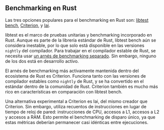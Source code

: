 ## Benchmarking en Rust

Las tres opciones populares para el benchmarking en Rust son:
[libtest bench](https://doc.rust-lang.org/rustc/tests/index.html#benchmarks),
[Criterion](https://github.com/bheisler/criterion.rs), y
[Iai](https://github.com/bheisler/iai).

libtest es el marco de pruebas unitarias y benchmarking incorporado en Rust.
Aunque es parte de la librería estándar de Rust, libtest bench aún se considera inestable,
por lo que solo está disponible en las versiones `nightly` del compilador.
Para trabajar en el compilador estable de Rust,
se necesita usar [un arnés de benchmarking separado](https://github.com/bluss/bencher).
Sin embargo, ninguno de los dos está en desarrollo activo.

El arnés de benchmarking más activamente mantenida dentro del ecosistema de Rust es Criterion.
Funciona tanto con las versiones de compilador estables como `nightly` de Rust,
y se ha convertido en el estándar dentro de la comunidad de Rust.
Criterion también es mucho más rico en características en comparación con libtest bench.

Una alternativa experimental a Criterion es Iai, del mismo creador que Criterion.
Sin embargo, utiliza recuentos de instrucciones en lugar de tiempo de reloj de pared:
instrucciones de CPU, accesos a L1, accesos a L2 y accesos a RAM.
Esto permite el benchmarking de disparo único, ya que estas métricas deberían permanecer casi idénticas entre ejecuciones.